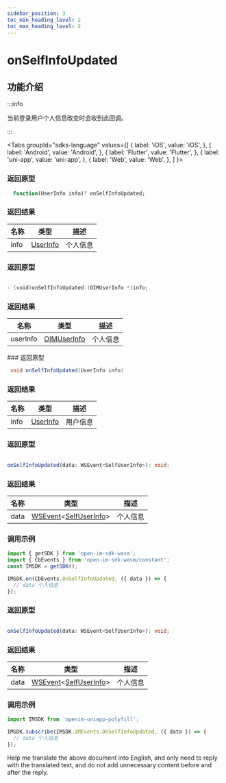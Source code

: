 ```yaml
---
sidebar_position: 3
toc_min_heading_level: 2
toc_max_heading_level: 2
---
```


# onSelfInfoUpdated

## 功能介绍

:::info

当前登录用户个人信息改变时会收到此回调。

:::

<Tabs
groupId="sdks-language"
values={[
{ label: 'iOS', value: 'iOS', },
{ label: 'Android', value: 'Android', },
{ label: 'Flutter', value: 'Flutter', },
{ label: 'uni-app', value: 'uni-app', },
{ label: 'Web', value: 'Web', },
]
}>

<TabItem value="Flutter">

### 返回原型

```dart showLineNumbers
  Function(UserInfo info)? onSelfInfoUpdated;
```

### 返回结果

| 名称 | 类型                                          | 描述     |
| ---- | --------------------------------------------- | -------- |
| info | [UserInfo](/class/user/userInfo.mdx) | 个人信息 |

</TabItem>

<TabItem value="iOS">

### 返回原型

```swift showLineNumbers

- (void)onSelfInfoUpdated:(OIMUserInfo *)info;

```

### 返回结果

| 名称     | 类型     | 描述     |
| -------- | -------- | -------- |
| userInfo | [OIMUserInfo](/class/user/userInfo.mdx) | 个人信息 |

</TabItem>

<TabItem value="Android">
### 返回原型

```java showLineNumbers
 void onSelfInfoUpdated(UserInfo info)
```

### 返回结果

| 名称 | 类型                                          | 描述     |
| ---- | --------------------------------------------- | -------- |
| info | [UserInfo](/class/user/userInfo.mdx) | 用户信息 |
</TabItem>

<TabItem value="Web">

### 返回原型

```ts showLineNumbers

onSelfInfoUpdated(data: WSEvent<SelfUserInfo>): void;

```

### 返回结果

| 名称 | 类型                                                                                       | 描述     |
| ---- | ------------------------------------------------------------------------------------------ | -------- |
| data | [WSEvent](/class/response.mdx)<[SelfUserInfo](/class/user/userInfo.mdx)> | 个人信息 |

### 调用示例

```js showLineNumbers
import { getSDK } from 'open-im-sdk-wasm';
import { CbEvents } from 'open-im-sdk-wasm/constant';
const IMSDK = getSDK();

IMSDK.on(CbEvents.OnSelfInfoUpdated, ({ data }) => {
  // data 个人信息
});
```

</TabItem>

<TabItem value="uni-app">

### 返回原型

```ts showLineNumbers

onSelfInfoUpdated(data: WSEvent<SelfUserInfo>): void;

```

### 返回结果

| 名称 | 类型                                                                                       | 描述     |
| ---- | ------------------------------------------------------------------------------------------ | -------- |
| data | [WSEvent](/class/response.mdx)<[SelfUserInfo](/class/user/userInfo.mdx)> | 个人信息 |

### 调用示例

```js showLineNumbers
import IMSDK from 'openim-uniapp-polyfill';

IMSDK.subscribe(IMSDK.IMEvents.OnSelfInfoUpdated, ({ data }) => {
  // data 个人信息
});
```

</TabItem>

</Tabs>
Help me translate the above document into English, and only need to reply with the translated text, and do not add unnecessary content before and after the reply.